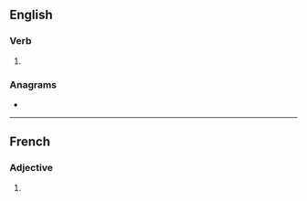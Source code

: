{{also|Blanches}}
==English==

===Verb===
{{head|en|verb form}}

# {{en-third-person singular of|blanch}}

===Anagrams===
* {{anagrams|en|a=abcehlns|Schnabel}}

----

==French==

===Adjective===
{{head|fr|adjective form}}

# {{feminine plural of|fr|blanc}}